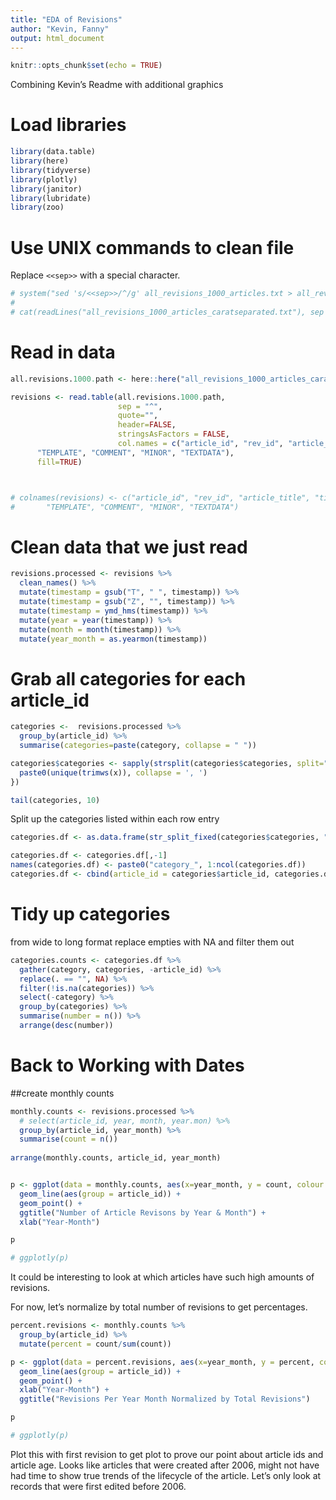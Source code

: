 ```yaml
---
title: "EDA of Revisions"
author: "Kevin, Fanny"
output: html_document
---
```


```r
knitr::opts_chunk$set(echo = TRUE)
```

Combining Kevin's Readme with additional graphics  


# Load libraries  
```r
library(data.table)
library(here)
library(tidyverse)
library(plotly)
library(janitor)
library(lubridate)
library(zoo)
```

# Use UNIX commands to clean file  
Replace `<<sep>>` with a special character.   
```r
# system("sed 's/<<sep>>/^/g' all_revisions_1000_articles.txt > all_revisions_1000_articles_caratseparated.txt")
# 
# cat(readLines("all_revisions_1000_articles_caratseparated.txt"), sep = "^")
```

# Read in data  
```r
all.revisions.1000.path <- here::here("all_revisions_1000_articles_caratseparated.txt")

revisions <- read.table(all.revisions.1000.path, 
                        sep = "^",
                        quote="",
                        header=FALSE,
                        stringsAsFactors = FALSE,
                        col.names = c("article_id", "rev_id", "article_title", "timestamp", "[ip:]username", "user_id", "CATEGORY", "IMAGE", "MAIN", "TALK", "USER", "USER_TALK", "OTHER", "EXTERNAL",
      "TEMPLATE", "COMMENT", "MINOR", "TEXTDATA"),
      fill=TRUE)



# colnames(revisions) <- c("article_id", "rev_id", "article_title", "timestamp", "[ip:]username", "user_id", "CATEGORY", "IMAGE", "MAIN", "TALK", "USER", "USER_TALK", "OTHER", "EXTERNAL",
#       "TEMPLATE", "COMMENT", "MINOR", "TEXTDATA")

```

# Clean data that we just read  
```r
revisions.processed <- revisions %>% 
  clean_names() %>% 
  mutate(timestamp = gsub("T", " ", timestamp)) %>% 
  mutate(timestamp = gsub("Z", "", timestamp)) %>% 
  mutate(timestamp = ymd_hms(timestamp)) %>% 
  mutate(year = year(timestamp)) %>% 
  mutate(month = month(timestamp)) %>% 
  mutate(year_month = as.yearmon(timestamp))
```

# Grab all categories for each article_id  
```r
categories <-  revisions.processed %>% 
  group_by(article_id) %>% 
  summarise(categories=paste(category, collapse = " "))

categories$categories <- sapply(strsplit(categories$categories, split=" "), function(x) {
  paste0(unique(trimws(x)), collapse = ', ')
})

tail(categories, 10)
```

Split up the categories listed within each row entry  
```r
categories.df <- as.data.frame(str_split_fixed(categories$categories, ", ", max(unlist(lapply(strsplit(categories$categories, ", "), length)))))

categories.df <- categories.df[,-1]
names(categories.df) <- paste0("category_", 1:ncol(categories.df))
categories.df <- cbind(article_id = categories$article_id, categories.df)
```

# Tidy up categories  
from wide to long format
replace empties with NA and filter them out
```r
categories.counts <- categories.df %>% 
  gather(category, categories, -article_id) %>%
  replace(. == "", NA) %>%
  filter(!is.na(categories)) %>%
  select(-category) %>%
  group_by(categories) %>%
  summarise(number = n()) %>%
  arrange(desc(number)) 
```


# Back to Working with Dates  

##create monthly counts  
```r
monthly.counts <- revisions.processed %>% 
  # select(article_id, year, month, year.mon) %>% 
  group_by(article_id, year_month) %>% 
  summarise(count = n())
  
arrange(monthly.counts, article_id, year_month)


p <- ggplot(data = monthly.counts, aes(x=year_month, y = count, colour = article_id)) + 
  geom_line(aes(group = article_id)) +
  geom_point() +
  ggtitle("Number of Article Revisons by Year & Month") +
  xlab("Year-Month")

p

# ggplotly(p)
```
  
    
It could be interesting to look at which articles have such high amounts of revisions.

For now, let's normalize by total number of revisions to get percentages.
```r
percent.revisions <- monthly.counts %>%
  group_by(article_id) %>%
  mutate(percent = count/sum(count))

p <- ggplot(data = percent.revisions, aes(x=year_month, y = percent, colour = article_id)) + 
  geom_line(aes(group = article_id)) + 
  geom_point() +
  xlab("Year-Month") +
  ggtitle("Revisions Per Year Month Normalized by Total Revisions")

p

# ggplotly(p)
```



Plot this with first revision to get plot to prove our point about article ids and article age.
Looks like articles that were created after 2006, might not have had time to show true trends of the lifecycle of the article. Let's only look at records that were first edited before 2006.




